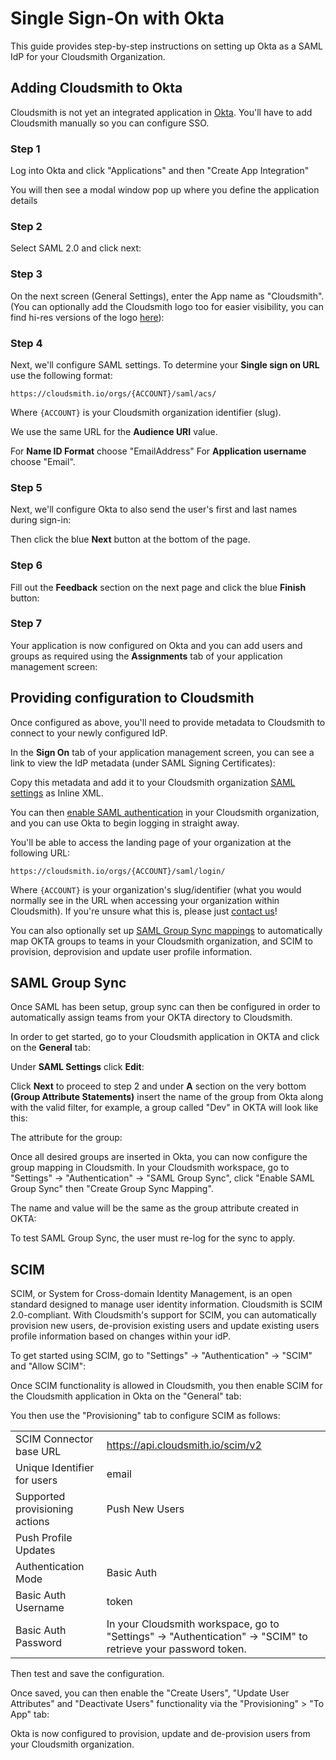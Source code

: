 
# Single Sign-On with Okta

This guide provides step-by-step instructions on setting up Okta as a SAML IdP for your Cloudsmith Organization.

## Adding Cloudsmith to Okta

Cloudsmith is not yet an integrated application in [Okta](https://www.okta.com/). You'll have to add Cloudsmith manually so you can configure SSO.

### Step 1
Log into Okta and click "Applications" and then "Create App Integration"

<BlockImage src={imgc6fa9a9_okta_create_app_integration} alt=""></BlockImage>

You will then see a modal window pop up where you define the application details

### Step 2
Select SAML 2.0 and click next:

<BlockImage src={img6476b61_okta_create_app_integration_modal} alt=""></BlockImage>

### Step 3
On the next screen (General Settings), enter the App name as "Cloudsmith". (You can optionally add the Cloudsmith logo too for easier visibility, you can find hi-res versions of the logo [here](https://cloudsmith.io/branding/)):

<BlockImage src={img48b6395_okta_create_app_integration_step1} alt=""></BlockImage>

### Step 4
Next, we'll configure SAML settings. To determine your **Single sign on URL** use the following format:

```
https://cloudsmith.io/orgs/{ACCOUNT}/saml/acs/
```

Where `{ACCOUNT}` is your Cloudsmith organization identifier (slug).

We use the same URL for the **Audience URI** value.

For **Name ID Format** choose "EmailAddress"
For **Application username** choose "Email".

<BlockImage src={img4e5b80b_okta_create_app_integration_step2} alt=""></BlockImage>

### Step 5
Next, we'll configure Okta to also send the user's first and last names during sign-in:

<BlockImage src={img3d740f0_okta_create_app_integration_sttribute_statements} alt=""></BlockImage>

Then click the blue **Next** button at the bottom of the page.

### Step 6
Fill out the **Feedback** section on the next page and click the blue **Finish** button:

<BlockImage src={imge16e76b_okta_create_app_integration_step3} alt=""></BlockImage>

### Step 7
Your application is now configured on Okta and you can add users and groups as required using the **Assignments** tab of your application management screen:

<BlockImage src={imgd48b24a_okta_assign_people} alt=""></BlockImage>

## Providing configuration to Cloudsmith

Once configured as above, you'll need to provide metadata to Cloudsmith to connect to your newly configured IdP.

In the **Sign On** tab of your application management screen, you can see a link to view the IdP metadata (under SAML Signing Certificates):

<BlockImage src={img636281f_okta_saml_metadata} alt=""></BlockImage>


Copy this metadata and add it to your Cloudsmith organization [SAML settings](/getting-started/workspaces#saml-authentication) as Inline XML.

You can then [enable SAML authentication](/access-control/single-sign-on#enable-saml) in your Cloudsmith organization, and you can use Okta to begin logging in straight away.

You'll be able to access the landing page of your organization at the following URL:

```
https://cloudsmith.io/orgs/{ACCOUNT}/saml/login/
```

Where `{ACCOUNT}` is your organization's slug/identifier (what you would normally see in the URL when accessing your organization within Cloudsmith). If you're unsure what this is, please just [contact us](/contact-us)!

You can also optionally set up [SAML Group Sync mappings](ref:orgs_saml-group-sync_create) to automatically map OKTA groups to teams in your Cloudsmith organization, and SCIM to provision, deprovision and update user profile information.

## SAML Group Sync

Once SAML has been setup, group sync can then be configured in order to automatically assign teams from your OKTA directory to Cloudsmith.

In order to get started, go to your Cloudsmith application in OKTA and click on the **General** tab:

<BlockImage src={imgaa6b34a_image} alt=""></BlockImage>

Under **SAML Settings** click **Edit**:

<BlockImage src={imgd1568be_image} alt=""></BlockImage>

Click **Next** to proceed to step 2 and under **A** section on the very bottom **(Group Attribute Statements)** insert the name of the group from Okta along with the valid filter, for example, a group called "Dev" in OKTA will look like this:

<BlockImage src={img1430b35_image} alt=""></BlockImage>

The attribute for the group:

<BlockImage src={img04b7376_image} alt=""></BlockImage>

Once all desired groups are inserted in Okta, you can now configure the group mapping in Cloudsmith. In your Cloudsmith workspace, go to "Settings" -> "Authentication" -> "SAML Group Sync", click "Enable SAML Group Sync" then "Create Group Sync Mapping".

The name and value will be the same as the group attribute created in OKTA:

<BlockImage src={img_sso_with_okta_screenshot4} alt=""></BlockImage>

<Note variant="note">
  To test SAML Group Sync, the user must re-log for the sync to apply.
</Note>

## SCIM

SCIM, or System for Cross-domain Identity Management, is an open standard designed to manage user identity information. Cloudsmith is SCIM 2.0-compliant. With Cloudsmith's support for SCIM, you can automatically provision new users, de-provision existing users and update existing users profile information based on changes within your idP.

To get started using SCIM, go to "Settings" -> "Authentication" -> "SCIM" and "Allow SCIM":

<BlockImage src={img_sso_okta_scim_edited} alt=""></BlockImage>

Once SCIM functionality is allowed in Cloudsmith, you then enable SCIM for the Cloudsmith application in Okta on the "General" tab:

<BlockImage src={imgae20261_Screenshot_2022_11_15_at_10_00_08} alt=""></BlockImage>

You then use the "Provisioning" tab to configure SCIM as follows:

<BlockImage src={imga4625db_Provisioning} alt=""></BlockImage>

|||
|:---|:---|
|SCIM Connector base URL|https://api.cloudsmith.io/scim/v2|
|Unique Identifier for users|email|
|Supported provisioning actions|Push New Users
Push Profile Updates|
|Authentication Mode|Basic Auth|
|Basic Auth Username|token|
|Basic Auth Password|In your Cloudsmith workspace, go to "Settings" -> "Authentication" -> "SCIM" to retrieve your password token.|

Then test and save the configuration.

Once saved, you can then enable the "Create Users", "Update User Attributes" and "Deactivate Users" functionality via the "Provisioning" > "To App" tab:

<BlockImage src={img93fc9ed_To_app} alt=""></BlockImage>

Okta is now configured to provision, update and de-provision users from your Cloudsmith organization.
